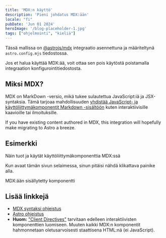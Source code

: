 ```yaml
---
title: 'MDX:n käyttö'
description: 'Pieni johdatus MDX:ään'
locale: "fi"
pubDate: 'Jun 01 2024'
heroImage: '/blog-placeholder-1.jpg'
tags: ["ohjelmointi", "kieliä"]
---
```


Tässä mallissa on [@astrojs/mdx](https://docs.astro.build/en/guides/integrations-guide/mdx/) integraatio asennettuna ja määriteltynä `astro.config.mjs` tiedostossa.

Jos et halua käyttää MDX:ää, voit ottaa sen pois käytöstä poistamalla integraation konfigurointitiedostosta.

## Miksi MDX?

MDX on MarkDown -versio, mikä tukee sulautettua JavaScript:iä ja JSX-syntaksia. Tämä tarjoaa mahdollisuuden [yhdistää JavaScript- ja käyttöliittymäkomponentit Markdown -sisältöön](https://docs.astro.build/en/guides/markdown-content/#mdx-features) kuten interaktiivisille kaavioille tai ilmoituksille.

If you have existing content authored in MDX, this integration will hopefully make migrating to Astro a breeze.

## Esimerkki

Näin tuot ja käytät käyttöliittymäkomponenttia MDX:ssä

Kun avaat tämän sivun selaimessa, sinun pitäisi nähdä klikattava painike alla.


<HeaderLink href="#" onclick="alert('clicked!')">
	MDX:ään sisällytetty komponentti
</HeaderLink>

## Lisää linkkejä
- [MDX syntaksi ohjeistus](https://mdxjs.com/docs/what-is-mdx)
- [Astro ohjeistus](https://docs.astro.build/en/guides/markdown-content/#markdown-and-mdx-pages)
- **Huom:** ["Client Directives"](https://docs.astro.build/en/reference/directives-reference/#client-directives) tarvitaan edelleen interaktiivisten komponenttien luomiseen. Muuten kaikki MDX:n komponentit hahmonnetaan oletusarvoisesti staattisena HTML:nä (ei JavaScript).
